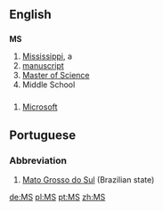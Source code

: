 ==English==

==={{Abbreviation}}===
'''MS'''

#[[Mississippi]], a {{USstate}}
#[[manuscript]]
#[[Master of Science]]
#Middle School

==={{initialism}}===
#[[Microsoft]]

==Portuguese==
===Abbreviation===
#[[Mato Grosso do Sul]] (Brazilian state)

[[de:MS]]
[[pl:MS]]
[[pt:MS]]
[[zh:MS]]